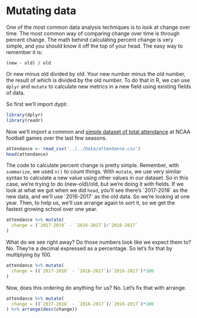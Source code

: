# Mutating data

One of the most common data analysis techniques is to look at change over time. The most common way of comparing change over time is through percent change. The math behind calculating percent change is very simple, and you should know it off the top of your head. The easy way to remember it is:

`(new - old) / old` 

Or new minus old divided by old. Your new number minus the old number, the result of which is divided by the old number. To do that in R, we can use `dplyr` and `mutate` to calculate new metrics in a new field using existing fields of data. 

So first we'll import dyplr.

```r
library(dplyr)
library(readr)
```

Now we'll import a common and [simple dataset of total attendance](https://www.dropbox.com/s/m52dkdon3zs3ssq/attendance.csv?dl=0) at NCAA football games over the last few seasons. 

```r
attendance <- read_csv('../../Data/attendance.csv')
head(attendance)
```
The code to calculate percent change is pretty simple. Remember, with `summarize`, we used `n()` to count things. With `mutate`, we use very similar syntax to calculate a new value using other values in our dataset. So in this case, we're trying to do (new-old)/old, but we're doing it with fields. If we look at what we got when we did `head`, you'll see there's \`2017-2018\` as the new data, and we'll use \`2016-2017\` as the old data. So we're looking at one year. Then, to help us, we'll use arrange again to sort it, so we get the fastest growing school over one year. 

```r
attendance %>% mutate(
  change = (`2017-2018` - `2016-2017`)/`2016-2017`
) 
```
What do we see right away? Do those numbers look like we expect them to? No. They're a decimal expressed as a percentage. So let's fix that by multiplying by 100. 

```r
attendance %>% mutate(
  change = ((`2017-2018` - `2016-2017`)/`2016-2017`)*100
) 
```
Now, does this ordering do anything for us? No. Let's fix that with arrange. 

```r
attendance %>% mutate(
  change = ((`2017-2018` - `2016-2017`)/`2016-2017`)*100
) %>% arrange(desc(change))
```
